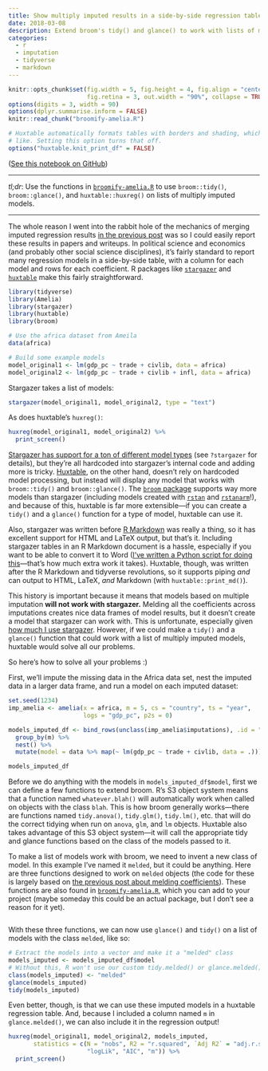 ```yaml
---
title: Show multiply imputed results in a side-by-side regression table with broom and huxtable
date: 2018-03-08
description: Extend broom's tidy() and glance() to work with lists of multiply imputed regression models
categories: 
  - r
  - imputation
  - tidyverse
  - markdown
---
```


```r
knitr::opts_chunk$set(fig.width = 5, fig.height = 4, fig.align = "center", 
                      fig.retina = 3, out.width = "90%", collapse = TRUE)
options(digits = 3, width = 90)
options(dplyr.summarise.inform = FALSE)
knitr::read_chunk("broomify-amelia.R")

# Huxtable automatically formats tables with borders and shading, which I don't
# like. Setting this option turns that off.
options("huxtable.knit_print_df" = FALSE)
```

<span class="small">([See this notebook on GitHub](https://github.com/andrewheiss/amelia-broom-huxtable))</span>

---

*tl;dr*: Use the functions in [`broomify-amelia.R`](broomify-amelia.R) to use `broom::tidy()`, `broom::glance()`, and `huxtable::huxreg()` on lists of multiply imputed models.

---

The whole reason I went into the rabbit hole of the mechanics of merging imputed regression results [in the previous post](https://www.andrewheiss.com/blog/2018/03/07/amelia-tidy-melding/) was so I could easily report these results in papers and writeups. In political science and economics (and probably other social science disciplines), it's fairly standard to report many regression models in a side-by-side table, with a column for each model and rows for each coefficient. R packages like [`stargazer`](https://cran.r-project.org/package=stargazer) and [`huxtable`](https://cran.r-project.org/package=huxtable) make this fairly straightforward.


```r
library(tidyverse)
library(Amelia)
library(stargazer)
library(huxtable)
library(broom)

# Use the africa dataset from Ameila
data(africa)

# Build some example models
model_original1 <- lm(gdp_pc ~ trade + civlib, data = africa)
model_original2 <- lm(gdp_pc ~ trade + civlib + infl, data = africa)
```

Stargazer takes a list of models:

```r
stargazer(model_original1, model_original2, type = "text")
```

As does huxtable's `huxreg()`:

```r
huxreg(model_original1, model_original2) %>%
  print_screen()
```

[Stargazer has support for a ton of different model types](https://cran.r-project.org/web/packages/stargazer/vignettes/stargazer.pdf) (see `?stargazer` for details), but they're all hardcoded into stargazer's internal code and adding more is tricky. [Huxtable](https://hughjonesd.github.io/huxtable/), on the other hand, doesn't rely on hardcoded model processing, but instead will display any model that works with `broom::tidy()` and `broom::glance()`. The [`broom` package](https://cran.r-project.org/package=broom) supports way more models than stargazer (including models created with [`rstan`](https://cran.r-project.org/package=rstan) and [`rstanarm`](https://cran.r-project.org/package=rstanarm)!), and because of this, huxtable is far more extensible—if you can create a `tidy()` and a `glance()` function for a type of model, huxtable can use it. 

Also, stargazer was written before [R Markdown](https://rmarkdown.rstudio.com/) was really a thing, so it has excellent support for HTML and LaTeX output, but that's it. Including stargazer tables in an R Markdown document is a hassle, especially if you want to be able to convert it to Word ([I've written a Python script for doing this](https://github.com/andrewheiss/edb-social-pressure/blob/master/bin/stargazer2docx.py)—that's how much extra work it takes). Huxtable, though, was written after the R Markdown and tidyverse revolutions, so it supports piping *and* can output to HTML, LaTeX, *and* Markdown (with `huxtable::print_md()`). 

This history is important because it means that models based on multiple imputation **will not work with stargazer.** Melding all the coefficients across imputations creates nice data frames of model results, but it doesn't create a model that stargazer can work with. This is unfortunate, especially given [how much I use stargazer](https://github.com/search?l=&q=stargazer+user%3Aandrewheiss&ref=advsearch&type=Code&utf8=%E2%9C%93). However, if we could make a `tidy()` and a `glance()` function that could work with a list of multiply imputed models, huxtable would solve all our problems.

So here's how to solve all your problems :)

First, we'll impute the missing data in the Africa data set, nest the imputed data in a larger data frame, and run a model on each imputed dataset:

```r
set.seed(1234)
imp_amelia <- amelia(x = africa, m = 5, cs = "country", ts = "year", 
                     logs = "gdp_pc", p2s = 0)

models_imputed_df <- bind_rows(unclass(imp_amelia$imputations), .id = "m") %>%
  group_by(m) %>%
  nest() %>% 
  mutate(model = data %>% map(~ lm(gdp_pc ~ trade + civlib, data = .)))

models_imputed_df
```

Before we do anything with the models in `models_imputed_df$model`, first we can define a few functions to extend broom. R's S3 object system means that a function named `whatever.blah()` will automatically work when called on objects with the class `blah`. This is how broom generally works—there are functions named `tidy.anova()`, `tidy.glm()`, `tidy.lm()`, etc. that will do the correct tidying when run on `anova`, `glm`, and `lm` objects. Huxtable also takes advantage of this S3 object system—it will call the appropriate tidy and glance functions based on the class of the models passed to it.

To make a list of models work with broom, we need to invent a new class of model. In this example I've named it `melded`, but it could be anything. Here are three functions designed to work on `melded` objects (the code for these is largely based on [the previous post about melding coefficients](https://www.andrewheiss.com/blog/2018/03/07/amelia-tidy-melding/)). These functions are also found in [`broomify-amelia.R`](broomify-amelia.R), which you can add to your project (maybe someday this could be an actual package, but I don't see a reason for it yet).

```r
```

With these three functions, we can now use `glance()` and `tidy()` on a list of models with the class `melded`, like so:

```r
# Extract the models into a vector and make it a "melded" class
models_imputed <- models_imputed_df$model
# Without this, R won't use our custom tidy.melded() or glance.melded() functions
class(models_imputed) <- "melded"
glance(models_imputed)
tidy(models_imputed)
```

Even better, though, is that we can use these imputed models in a huxtable regression table. And, because I included a column named `m` in `glance.melded()`, we can also include it in the regression output!

```r
huxreg(model_original1, model_original2, models_imputed,
       statistics = c(N = "nobs", R2 = "r.squared", `Adj R2` = "adj.r.squared", 
                      "logLik", "AIC", "m")) %>% 
  print_screen()
```
